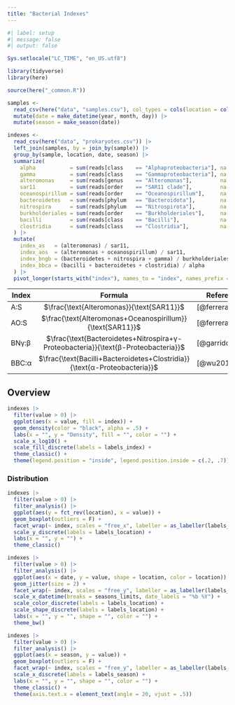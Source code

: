 ```yaml
---
title: "Bacterial Indexes"
---
```


```r
#| label: setup
#| message: false
#| output: false

Sys.setlocale("LC_TIME", "en_US.utf8")

library(tidyverse)
library(here)

source(here("_common.R"))

samples <- 
  read_csv(here("data", "samples.csv"), col_types = cols(location = col_factor(levels = locations))) |>
  mutate(date = make_datetime(year, month, day)) |> 
  mutate(season = make_season(date))

indexes <-
  read_csv(here("data", "prokaryotes.csv")) |> 
  left_join(samples, by = join_by(sample)) |> 
  group_by(sample, location, date, season) |> 
  summarize(
    alpha           = sum(reads[class    == "Alphaproteobacteria"], na.rm = T),
    gamma           = sum(reads[class    == "Gammaproteobacteria"], na.rm = T),
    alteromonas     = sum(reads[genus    == "Alteromonas"],         na.rm = T),
    sar11           = sum(reads[order    == "SAR11 clade"],         na.rm = T),
    oceanospirillum = sum(reads[order    == "Oceanospirillum"],     na.rm = T),
    bacteroidetes   = sum(reads[phylum   == "Bacteroidota"],        na.rm = T),
    nitrospira      = sum(reads[phylum   == "Nitrospirota"],        na.rm = T),
    burkholderiales = sum(reads[order    == "Burkholderiales"],     na.rm = T),
    bacilli         = sum(reads[class    == "Bacilli"],             na.rm = T),
    clostridia      = sum(reads[class    == "Clostridia"],          na.rm = T)
  ) |> 
  mutate(
    index_as   = (alteromonas) / sar11,
    index_aos  = (alteromonas + oceanospirillum) / sar11,
    index_bngb = (bacteroidetes + nitrospira + gamma) / burkholderiales,
    index_bbca = (bacilli + bacteroidetes + clostridia) / alpha
  ) |> 
  pivot_longer(starts_with("index"), names_to = "index", names_prefix = "index_")
```

| Index | Formula | Reference |
|-------|:--------------------------:|------------------|
| A:S   | $\frac{\text{Alteromonas}}{\text{SAR11}}$                                          | [@ferrera2016] |
| AO:S  | $\frac{\text{Alteromonas+Oceanospirillum}}{\text{SAR11}}$                          | [@ferrera2016] |
| BNγ:β | $\frac{\text{Bacteroidetes+Nitrospira+γ-Proteobacteria}}{\text{β-Proteobacteria}}$ | [@garrido2014] |
| BBC:α |  $\frac{\text{Bacilli+Bacteroidetes+Clostridia}}{\text{α-Proteobacteria}}$         | [@wu2010]      |
 
## Overview

```r
indexes |> 
  filter(value > 0) |> 
  ggplot(aes(x = value, fill = index)) +
  geom_density(color = "black", alpha = .5) +
  labs(x = "", y = "Density", fill = "", color = "") +
  scale_x_log10() +
  scale_fill_discrete(labels = labels_index) +
  theme_classic() +
  theme(legend.position = "inside", legend.position.inside = c(.2, .7))
```

### Distribution

```r
indexes |>
  filter(value > 0) |> 
  filter_analysis() |> 
  ggplot(aes(y = fct_rev(location), x = value)) +
  geom_boxplot(outliers = F) +
  facet_wrap(~ index, scales = "free_x", labeller = as_labeller(labels_index)) +
  scale_y_discrete(labels = labels_location) +
  labs(x = "", y = "") +
  theme_classic()
```

```r
indexes |>
  filter(value > 0) |> 
  filter_analysis() |> 
  ggplot(aes(x = date, y = value, shape = location, color = location)) +
  geom_jitter(size = 2) +
  facet_wrap(~ index, scales = "free_y", labeller = as_labeller(labels_index)) +
  scale_x_datetime(breaks = seasons_limits, date_labels = "%b %Y") +
  scale_color_discrete(labels = labels_location) +
  scale_shape_discrete(labels = labels_location) +
  labs(x = "", y = "", shape = "", color = "") +
  theme_bw()
```

```r
indexes |>
  filter(value > 0) |> 
  filter_analysis() |> 
  ggplot(aes(x = season, y = value)) +
  geom_boxplot(outliers = F) +
  facet_wrap(~ index, scales = "free_y", labeller = as_labeller(labels_index)) +
  scale_x_discrete(labels = labels_season) +
  labs(x = "", y = "", shape = "", color = "") +
  theme_classic() +
  theme(axis.text.x = element_text(angle = 20, vjust = .5))
```

